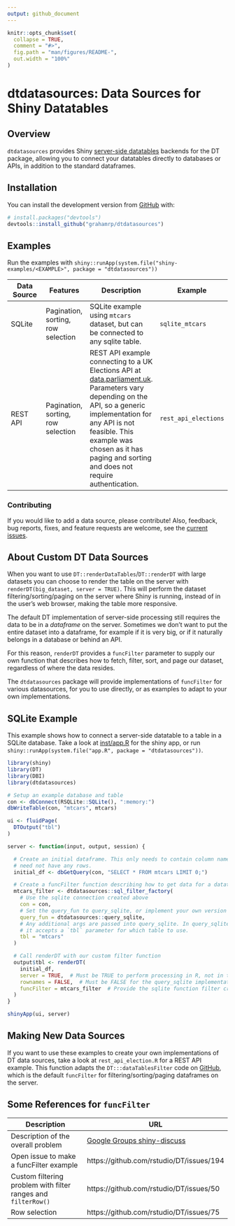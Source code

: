 ```yaml
---
output: github_document
---
```


<!-- README.md is generated from README.Rmd. Please edit that file -->

```r
knitr::opts_chunk$set(
  collapse = TRUE,
  comment = "#>",
  fig.path = "man/figures/README-",
  out.width = "100%"
)
```
# dtdatasources: Data Sources for Shiny Datatables

<!-- badges: start -->
<!-- badges: end -->

## Overview

`dtdatasources` provides Shiny [server-side datatables](https://rstudio.github.io/DT/server.html) backends for the DT package, allowing you to connect your datatables directly to databases or APIs, in addition
to the standard dataframes.


## Installation

You can install the development version from [GitHub](https://github.com/) with:

``` r
# install.packages("devtools")
devtools::install_github("grahamrp/dtdatasources")
```
## Examples

Run the examples with `shiny::runApp(system.file("shiny-examples/<EXAMPLE>", package = "dtdatasources"))` 

| Data Source | Features | Description | Example |
| ----------- | -------- | ----------- | ------- |
| SQLite | Pagination, sorting, row selection | SQLite example using `mtcars` dataset, but can be connected to any sqlite table. | `sqlite_mtcars` |
| REST API | Pagination, sorting, row selection | REST API example connecting to a UK Elections API at [data.parliament.uk](http://lda.data.parliament.uk/elections.json). Parameters vary depending on the API, so a generic implementation for any API is not feasible. This example was chosen as it has paging and sorting and does not require authentication. | `rest_api_elections` |



### Contributing
If you would like to add a data source, please contribute! Also, feedback, 
bug reports, fixes, and feature requests are welcome, see the [current issues](http://github.com/grahamrp/dtdatasources/issues). 

## About Custom DT Data Sources

When you want to use `DT::renderDataTables`/`DT::renderDT` with large datasets you can choose to render the table on the server with `renderDT(big_dataset, server = TRUE)`. This will perform the dataset filtering/sorting/paging on the server where Shiny
is running, instead of in the user's web browser, making the table more responsive.

The default DT implementation of server-side processing still requires the data
to be in a *dataframe* on the server. Sometimes we don't want to put the entire
dataset into a dataframe, for example if it is very big, or if it naturally
belongs in a database or behind an API.

For this reason, `renderDT` provides a `funcFilter` parameter to supply
our own function that describes how to fetch, filter, sort, and page our dataset,
regardless of where the data resides.

The `dtdatasources` package will provide implementations of `funcFilter` for
various datasources, for you to use directly, or as examples to adapt to your
own implementations.


## SQLite Example

This example shows how to connect a server-side datatable to a table in a SQLite database.
Take a look at [inst/app.R](https://github.com/grahamrp/dtdatasources/blob/master/inst/app.R) for the shiny app, or run `shiny::runApp(system.file("app.R", package = "dtdatasources"))`.

```r
library(shiny)
library(DT)
library(DBI)
library(dtdatasources)

# Setup an example database and table
con <- dbConnect(RSQLite::SQLite(), ":memory:")
dbWriteTable(con, "mtcars", mtcars)

ui <- fluidPage(
  DTOutput("tbl")
)

server <- function(input, output, session) {

  # Create an initial dataframe. This only needs to contain column names, and
  # need not have any rows.
  initial_df <- dbGetQuery(con, "SELECT * FROM mtcars LIMIT 0;")

  # Create a funcFilter function describing how to get data for a datatable.
  mtcars_filter <- dtdatasources::sql_filter_factory(
    # Use the sqlite connection created above
    con = con,
    # Set the query_fun to query_sqlite, or implement your own version
    query_fun = dtdatasources::query_sqlite,
    # Any additional args are passed into query_sqlite. In query_sqlite's case
    # it accepts a `tbl` parameter for which table to use.
    tbl = "mtcars"  
  )

  # Call renderDT with our custom filter function
  output$tbl <- renderDT(
    initial_df,
    server = TRUE,  # Must be TRUE to perform processing in R, not in the browser
    rownames = FALSE,  # Must be FALSE for the query_sqlite implementation
    funcFilter = mtcars_filter  # Provide the sqlite function filter created above
  )
}

shinyApp(ui, server)
```

## Making New Data Sources

If you want to use these examples to create your own implementations of DT data
sources, take a look at `rest_api_election.R` for a REST API example. This function adapts the
`DT:::dataTablesFilter` code on [GitHub](https://github.com/rstudio/DT/blob/master/R/shiny.R), 
which is the default `funcFilter` for filtering/sorting/paging dataframes on the server.

## Some References for `funcFilter`

| Description | URL |
| ------------ | --- |
| Description of the overall problem | [Google Groups shiny-discuss](https://groups.google.com/forum/#!msg/shiny-discuss/zaPqkMdhwy4/jHGFwBfEBQAJ)
| Open issue to make a funcFilter example  | https://github.com/rstudio/DT/issues/194
| Custom filtering problem with filter ranges and `filterRow()` | https://github.com/rstudio/DT/issues/50
| Row selection | https://github.com/rstudio/DT/issues/75
